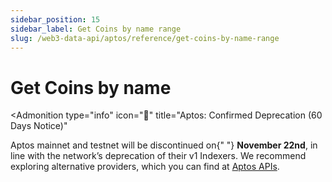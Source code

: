 ```yaml
---
sidebar_position: 15
sidebar_label: Get Coins by name range
slug: /web3-data-api/aptos/reference/get-coins-by-name-range
---
```



# Get Coins by name


<Admonition
  type="info"
  icon="🚨"
  title="Aptos: Confirmed Deprecation (60 Days Notice)"
>
  <p>
    Aptos mainnet and testnet will be discontinued on{" "}
    <strong>November 22nd</strong>, in line with the network’s deprecation of
    their v1 Indexers. We recommend exploring alternative providers, which you
    can find at <a href="https://aptos.dev/en/build/apis">Aptos APIs</a>.
  </p>
</Admonition>
<ApiReference {...config["aptos-web3"].getCoinsByNameRange} />
